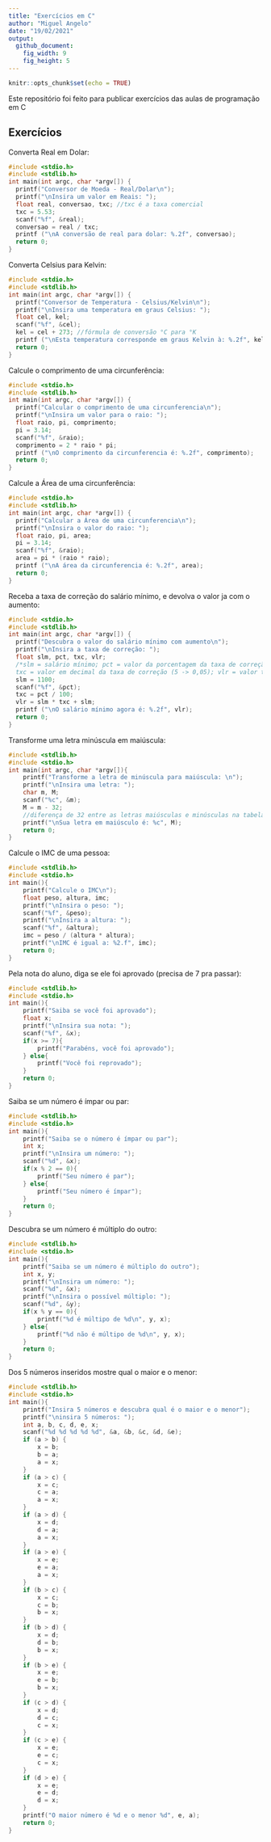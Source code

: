 ```yaml
---
title: "Exercícios em C"
author: "Miguel Angelo"
date: "19/02/2021"
output: 
  github_document:
    fig_width: 9
    fig_height: 5
---
```


```r
knitr::opts_chunk$set(echo = TRUE)
```

Este repositório foi feito para publicar exercícios das aulas de programação em C

## Exercícios

Converta Real em Dolar:

```c
#include <stdio.h>
#include <stdlib.h>
int main(int argc, char *argv[]) {
  printf("Conversor de Moeda - Real/Dolar\n");
  printf("\nInsira um valor em Reais: ");
  float real, conversao, txc; //txc é a taxa comercial
  txc = 5.53;
  scanf("%f", &real);
  conversao = real / txc;
  printf ("\nA conversão de real para dolar: %.2f", conversao);
  return 0;
}
````

Converta Celsius para Kelvin:

```c
#include <stdio.h>
#include <stdlib.h>
int main(int argc, char *argv[]) {
  printf("Conversor de Temperatura - Celsius/Kelvin\n");
  printf("\nInsira uma temperatura em graus Celsius: ");
  float cel, kel;
  scanf("%f", &cel);
  kel = cel + 273; //fórmula de conversão °C para °K
  printf ("\nEsta temperatura corresponde em graus Kelvin à: %.2f", kel);
  return 0;
}
```

Calcule o comprimento de uma circunferência:

```c
#include <stdio.h>
#include <stdlib.h>
int main(int argc, char *argv[]) {
  printf("Calcular o comprimento de uma circunferencia\n");
  printf("\nInsira um valor para o raio: ");
  float raio, pi, comprimento;
  pi = 3.14;
  scanf("%f", &raio);
  comprimento = 2 * raio * pi;
  printf ("\nO comprimento da circunferencia é: %.2f", comprimento);
  return 0;
}
```

Calcule a Área de uma circunferência:

```c
#include <stdio.h>
#include <stdlib.h>
int main(int argc, char *argv[]) {
  printf("Calcular a Área de uma circunferencia\n");
  printf("\nInsira o valor do raio: ");
  float raio, pi, area;
  pi = 3.14;
  scanf("%f", &raio);
  area = pi * (raio * raio);
  printf ("\nA área da circunferencia é: %.2f", area);
  return 0;
}
```

Receba a taxa de correção do salário mínimo, e devolva o valor ja com o aumento:

```c
#include <stdio.h>
#include <stdlib.h>
int main(int argc, char *argv[]) {
  printf("Descubra o valor do salário mínimo com aumento\n");
  printf("\nInsira a taxa de correção: ");
  float slm, pct, txc, vlr;
  /*slm = salário mínimo; pct = valor da porcentagem da taxa de correção (5% -> 5); 
  txc = valor em decimal da taxa de correção (5 -> 0,05); vlr = valor total com aumento*/
  slm = 1100;
  scanf("%f", &pct);
  txc = pct / 100;
  vlr = slm * txc + slm;
  printf ("\nO salário mínimo agora é: %.2f", vlr);
  return 0;
}
```

Transforme uma letra minúscula em maiúscula:

```c
#include <stdlib.h>
#include <stdio.h>
int main(int argc, char *argv[]){
    printf("Transforme a letra de minúscula para maiúscula: \n");
    printf("\nInsira uma letra: ");
    char m, M;
    scanf("%c", &m);
    M = m - 32; 
    //diferença de 32 entre as letras maiúsculas e minúsculas na tabela ASCII
    printf("\nSua letra em maiúsculo é: %c", M);
    return 0;
}
```

Calcule o IMC de uma pessoa:

```c
#include <stdlib.h>
#include <stdio.h>
int main(){
    printf("Calcule o IMC\n");
    float peso, altura, imc;
    printf("\nInsira o peso: ");
    scanf("%f", &peso);
    printf("\nInsira a altura: ");
    scanf("%f", &altura);
    imc = peso / (altura * altura);
    printf("\nIMC é igual a: %2.f", imc);
    return 0;
}
```

Pela nota do aluno, diga se ele foi aprovado (precisa de 7 pra passar):

```c
#include <stdlib.h>
#include <stdio.h>
int main(){
    printf("Saiba se você foi aprovado");
    float x;
    printf("\nInsira sua nota: ");
    scanf("%f", &x);
    if(x >= 7){
        printf("Parabéns, você foi aprovado");
    } else{
        printf("Você foi reprovado");
    }
    return 0;
}
```

Saiba se um número é ímpar ou par:

```c
#include <stdlib.h>
#include <stdio.h>
int main(){
    printf("Saiba se o número é ímpar ou par");
    int x;
    printf("\nInsira um número: ");
    scanf("%d", &x);
    if(x % 2 == 0){
        printf("Seu número é par");
    } else{
        printf("Seu número é ímpar");
    }
    return 0;
}
```

Descubra se um número é múltiplo do outro:

```c
#include <stdlib.h>
#include <stdio.h>
int main(){
    printf("Saiba se um número é múltiplo do outro");
    int x, y;
    printf("\nInsira um número: ");
    scanf("%d", &x);
    printf("\nInsira o possível múltiplo: ");
    scanf("%d", &y);
    if(x % y == 0){
        printf("%d é múltipo de %d\n", y, x);
    } else{
        printf("%d não é múltipo de %d\n", y, x);
    }
    return 0;
}
```

Dos 5 números inseridos mostre qual o maior e o menor: 

```c
#include <stdlib.h>
#include <stdio.h>
int main(){
    printf("Insira 5 números e descubra qual é o maior e o menor");
    printf("\ninsira 5 números: ");
    int a, b, c, d, e, x;
    scanf("%d %d %d %d %d", &a, &b, &c, &d, &e);
    if (a > b) {
        x = b;
        b = a;
        a = x;
    }
    if (a > c) {
        x = c;
        c = a;
        a = x;
    }
    if (a > d) {
        x = d;
        d = a;
        a = x;
    }
    if (a > e) {
        x = e;
        e = a;
        a = x;
    }
    if (b > c) {
        x = c;
        c = b;
        b = x;
    }
    if (b > d) {
        x = d;
        d = b;
        b = x;
    }
    if (b > e) {
        x = e;
        e = b;
        b = x;
    }
    if (c > d) {
        x = d;
        d = c;
        c = x;
    }
    if (c > e) {
        x = e;
        e = c;
        c = x;
    }
    if (d > e) {
        x = e;
        e = d;
        d = x;
    }
    printf("O maior número é %d e o menor %d", e, a);
    return 0;
}
```
